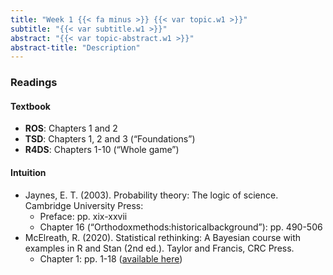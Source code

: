```yaml
---
title: "Week 1 {{< fa minus >}} {{< var topic.w1 >}}"
subtitle: "{{< var subtitle.w1 >}}"
abstract: "{{< var topic-abstract.w1 >}}"
abstract-title: "Description"
---
```


### Readings

#### Textbook

- **ROS**:    Chapters 1 and 2
- **TSD**:    Chapters 1, 2 and 3 ("Foundations")
- **R4DS**:   Chapters 1-10 ("Whole game")

#### Intuition

- Jaynes, E. T. (2003). Probability theory: The logic of science. Cambridge University Press:
  - Preface: pp. xix-xxvii
  - Chapter 16 ("Orthodoxmethods:historicalbackground"): pp. 490-506
  
- McElreath, R. (2020). Statistical rethinking: A Bayesian course with examples in R and Stan (2nd ed.). Taylor and Francis, CRC Press.
  - Chapter 1: pp. 1-18 ([available here](http://xcelab.net/rmpubs/sr2/statisticalrethinking2_chapters1and2.pdf))